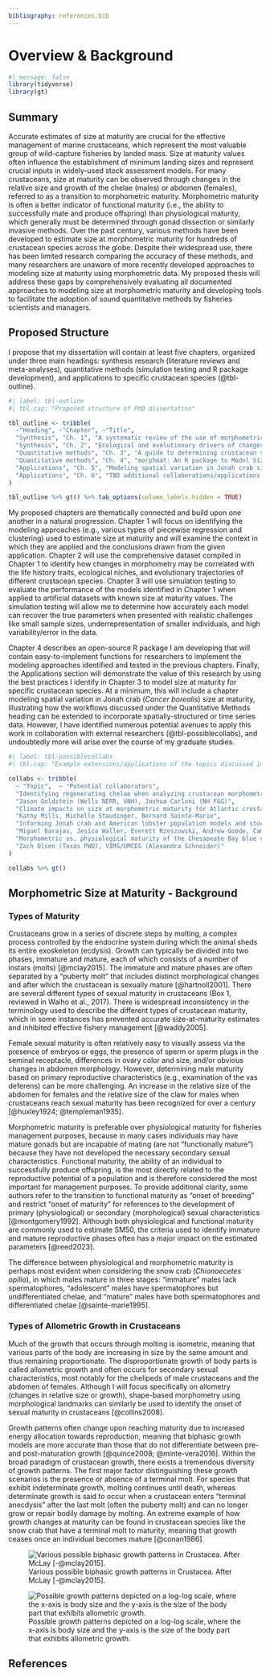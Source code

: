 ```yaml
---
bibliography: references.bib
---
```


# Overview & Background

```r
#| message: false
library(tidyverse)
library(gt)
```

## Summary

Accurate estimates of size at maturity are crucial for the effective management of marine crustaceans, which represent the most valuable group of wild-capture fisheries by landed mass. Size at maturity values often influence the establishment of minimum landing sizes and represent crucial inputs in widely-used stock assessment models. For many crustaceans, size at maturity can be observed through changes in the relative size and growth of the chelae (males) or abdomen (females), referred to as a transition to morphometric maturity. Morphometric maturity is often a better indicator of functional maturity (i.e., the ability to successfully mate and produce offspring) than physiological maturity, which generally must be determined through gonad dissection or similarly invasive methods. Over the past century, various methods have been developed to estimate size at morphometric maturity for hundreds of crustacean species across the globe. Despite their widespread use, there has been limited research comparing the accuracy of these methods, and many researchers are unaware of more recently developed approaches to modeling size at maturity using morphometric data. My proposed thesis will address these gaps by comprehensively evaluating all documented approaches to modeling size at morphometric maturity and developing tools to facilitate the adoption of sound quantitative methods by fisheries scientists and managers.

## Proposed Structure

I propose that my dissertation will contain at least five chapters, organized under three main headings: synthesis research (literature reviews and meta-analyses), quantitative methods (simulation testing and R package development), and applications to specific crustacean species (@tbl-outline).

```r
#| label: tbl-outline
#| tbl-cap: "Proposed structure of PhD dissertation"

tbl_outline <- tribble(
  ~"Heading", ~"Chapter", ~"Title",
  "Synthesis", "Ch. 1", "A systematic review of the use of morphometric data to determine crustacean size at maturity",
  "Synthesis", "Ch. 2", "Ecological and evolutionary drivers of changes in crab (Brachyura) allometry at maturity",
  "Quantitative methods", "Ch. 3", "A guide to determining crustacean size at maturity from morphometric data (simulation testing)",
  "Quantitative methods", "Ch. 4", "morphmat: An R package to Model Size at Maturity Using Morphometric Data",
  "Applications", "Ch. 5", "Modeling spatial variation in Jonah crab size at maturity",
  "Applications", "Ch. 6", "TBD additional collaborations/applications. May be research output from PhD but not formally included in dissertation"
)

tbl_outline %>% gt() %>% tab_options(column_labels.hidden = TRUE)
```

My proposed chapters are thematically connected and build upon one another in a natural progression. Chapter 1 will focus on identifying the modeling approaches (e.g., various types of piecewise regression and clustering) used to estimate size at maturity and will examine the context in which they are applied and the conclusions drawn from the given application. Chapter 2 will use the comprehensive dataset compiled in Chapter 1 to identify how changes in morphometry may be correlated with the life history traits, ecological niches, and evolutionary trajectories of different crustacean species. Chapter 3 will use simulation testing to evaluate the performance of the models identified in Chapter 1 when applied to artificial datasets with known size at maturity values. The simulation testing will allow me to determine how accurately each model can recover the true parameters when presented with realistic challenges like small sample sizes, underrepresentation of smaller individuals, and high variability/error in the data.

Chapter 4 describes an open-source R package I am developing that will contain easy-to-implement functions for researchers to implement the modeling approaches identified and tested in the previous chapters. Finally, the Applications section will demonstrate the value of this research by using the best practices I identify in Chapter 3 to model size at maturity for specific crustacean species. At a minimum, this will include a chapter modeling spatial variation in Jonah crab (*Cancer borealis*) size at maturity, illustrating how the workflows discussed under the Quantitative Methods heading can be extended to incorporate spatially-structured or time series data. However, I have identified numerous potential avenues to apply this work in collaboration with external researchers (@tbl-possiblecollabs), and undoubtedly more will arise over the course of my graduate studies.

```r
#| label: tbl-possiblecollabs
#| tbl-cap: "Example extensions/applications of the topics discussed in the main chapters."

collabs <- tribble(
  ~ "Topic",  ~ "Potential collaborators",
  "Identifying regenerating chelae when analyzing crustacean morphometrics",
  "Jason Goldstein (Wells NERR, UNH), Joshua Carloni (NH F&G)",
  "Climate impacts on size at morphometric maturity for Atlantic crustacean fisheries",
  "Kathy Mills, Michelle Staudinger, Bernard Sainte-Marie",
  "Informing Jonah crab and American lobster population models and stock assessments",
  "Miguel Barajas, Jesica Waller, Everett Rzeszowski, Andrew Goode, Cameron Hodgdon",
  "Morphometric vs. physiological maturity of the Chesapeake Bay blue crab",
  "Zach Olsen (Texas PWD), VIMS/UMCES (Alexandra Schneider)"
)

collabs %>% gt()
```

## Morphometric Size at Maturity - Background

### Types of Maturity

Crustaceans grow in a series of discrete steps by molting, a complex process controlled by the endocrine system during which the animal sheds its entire exoskeleton (ecdysis). Growth can typically be divided into two phases, immature and mature, each of which consists of a number of instars (molts) [@mclay2015]. The immature and mature phases are often separated by a “puberty molt” that includes distinct morphological changes and after which the crustacean is sexually mature [@hartnoll2001]. There are several different types of sexual maturity in crustaceans (Box 1, reviewed in Waiho et al., 2017). There is widespread inconsistency in the terminology used to describe the different types of crustacean maturity, which in some instances has prevented accurate size-at-maturity estimates and inhibited effective fishery management [@waddy2005].

Female sexual maturity is often relatively easy to visually assess via the presence of embryos or eggs, the presence of sperm or sperm plugs in the seminal receptacle, differences in ovary color and size, and/or obvious changes in abdomen morphology. However, determining male maturity based on primary reproductive characteristics (e.g., examination of the vas deferens) can be more challenging. An increase in the relative size of the abdomen for females and the relative size of the claw for males when crustaceans reach sexual maturity has been recognized for over a century [@huxley1924; @templeman1935].

Morphometric maturity is preferable over physiological maturity for fisheries management purposes, because in many cases individuals may have mature gonads but are incapable of mating (are not “functionally mature”) because they have not developed the necessary secondary sexual characteristics. Functional maturity, the ability of an individual to successfully produce offspring, is the most directly related to the reproductive potential of a population and is therefore considered the most important for management purposes. To provide additional clarity, some authors refer to the transition to functional maturity as “onset of breeding” and restrict “onset of maturity” for references to the development of primary (physiological) or secondary (morphological) sexual characteristics [@montgomery1992]. Although both physiological and functional maturity are commonly used to estimate SM50, the criteria used to identify immature and mature reproductive phases often has a major impact on the estimated parameters [@reed2023].

The difference between physiological and morphometric maturity is perhaps most evident when considering the snow crab (*Chionoecetes opilio*), in which males mature in three stages: “immature” males lack spermatophores, “adolescent” males have spermatophores but undifferentiated chelae, and “mature” males have both spermatophores and differentiated chelae [@sainte-marie1995].

### Types of Allometric Growth in Crustaceans

Much of the growth that occurs through molting is isometric, meaning that various parts of the body are increasing in size by the same amount and thus remaining proportionate. The disproportionate growth of body parts is called allometric growth and often occurs for secondary sexual characteristics, most notably for the chelipeds of male crustaceans and the abdomen of females. Although I will focus specifically on allometry (changes in relative size or growth), shape-based morphometry using morphological landmarks can similarly be used to identify the onset of sexual maturity in crustaceans [@collins2008].

Growth patterns often change upon reaching maturity due to increased energy allocation towards reproduction, meaning that biphasic growth models are more accurate than those that do not differentiate between pre- and post-maturation growth [@quince2008; @minte-vera2016]. Within the broad paradigm of crustacean growth, there exists a tremendous diversity of growth patterns. The first major factor distinguishing these growth scenarios is the presence or absence of a terminal molt. For species that exhibit indeterminate growth, molting continues until death, whereas determinate growth is said to occur when a crustacean enters “terminal anecdysis” after the last molt (often the puberty molt) and can no longer grow or repair bodily damage by molting. An extreme example of how growth changes at maturity can be found in crustacean species like the snow crab that have a terminal molt to maturity, meaning that growth ceases once an individual becomes mature [@conan1986].

::: {layout-ncol="2"}
![Various possible biphasic growth patterns in Crustacea. After McLay [-@mclay2015].](figures/growth_phases2.jpg)

![Possible growth patterns depicted on a log-log scale, where the x-axis is body size and the y-axis is the size of the body part that exhibits allometric growth.](figures/growth_phases2.png)
:::

## References {.unnumbered}
